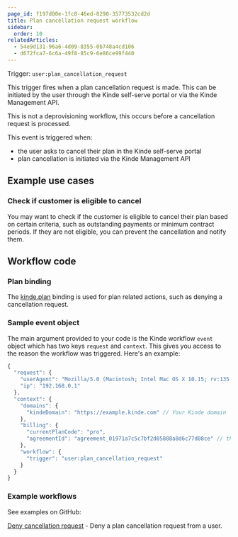 ```yaml
---
page_id: f197d00e-1fc8-46ed-8290-35773532cd2d
title: Plan cancellation request workflow
sidebar:
  order: 10
relatedArticles:
  - 54e9d131-96a6-4d09-8355-0b748a4cd106
  - d672fca7-6c6a-49f8-85c9-6e86ce99f440
---
```


Trigger: `user:plan_cancellation_request`

This trigger fires when a plan cancellation request is made. This can be initiated by the user through the Kinde self-serve portal or via the Kinde Management API.

This is not a deprovisioning workflow, this occurs before a cancellation request is processed.

This event is triggered when:

- the user asks to cancel their plan in the Kinde self-serve portal
- plan cancellation is initiated via the Kinde Management API

## Example use cases

### Check if customer is eligible to cancel

You may want to check if the customer is eligible to cancel their plan based on certain criteria, such as outstanding payments or minimum contract periods. If they are not eligible, you can prevent the cancellation and notify them.

## Workflow code

### Plan binding

The [kinde.plan](/workflows/bindings/plan-binding/) binding is used for plan related actions, such as denying a cancellation request.

### Sample event object

The main argument provided to your code is the Kinde workflow `event` object which has two keys `request` and `context`. This gives you access to the reason the workflow was triggered. Here's an example:

```js
{
  "request": {
    "userAgent": "Mozilla/5.0 (Macintosh; Intel Mac OS X 10.15; rv:135.0) Gecko/20100101 Firefox/135.0",
    "ip": "192.168.0.1"
  },
  "context": {
    "domains": {
      "kindeDomain": "https://example.kinde.com" // Your Kinde domain
    },
    "billing": {
      "currentPlanCode": "pro",
      "agreementId": "agreement_01971a7c5c7bf2d05888a8d6c77d08ce" // the subscription ID in Kinde
    },
    "workflow": {
      "trigger": "user:plan_cancellation_request"
    }
  }
}
```

### Example workflows

See examples on GitHub:

[Deny cancellation request](https://github.com/kinde-starter-kits/workflow-examples/blob/main/planCancellationRequest/denyPlanCancellation.ts) - Deny a plan cancellation request from a user.
